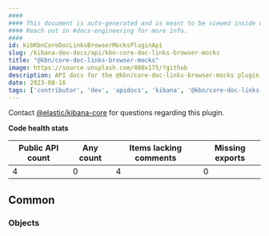 ```yaml
---
####
#### This document is auto-generated and is meant to be viewed inside our experimental, new docs system.
#### Reach out in #docs-engineering for more info.
####
id: kibKbnCoreDocLinksBrowserMocksPluginApi
slug: /kibana-dev-docs/api/kbn-core-doc-links-browser-mocks
title: "@kbn/core-doc-links-browser-mocks"
image: https://source.unsplash.com/400x175/?github
description: API docs for the @kbn/core-doc-links-browser-mocks plugin
date: 2023-08-16
tags: ['contributor', 'dev', 'apidocs', 'kibana', '@kbn/core-doc-links-browser-mocks']
---
```




Contact [@elastic/kibana-core](https://github.com/orgs/elastic/teams/kibana-core) for questions regarding this plugin.

**Code health stats**

| Public API count  | Any count | Items lacking comments | Missing exports |
|-------------------|-----------|------------------------|-----------------|
| 4 | 0 | 4 | 0 |

## Common

### Objects
<DocDefinitionList data={kbnCoreDocLinksBrowserMocksObj.common.objects}/>

